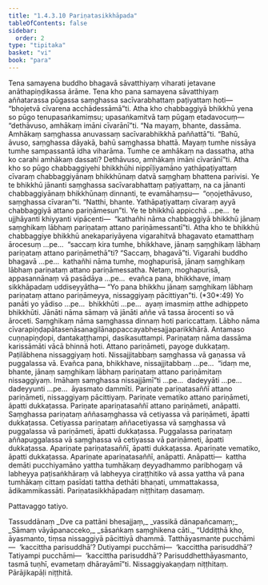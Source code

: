 ```yaml
---
title: "1.4.3.10 Pariṇatasikkhāpada"
tableOfContents: false
sidebar:
  order: 2
type: "tipitaka"
basket: "vi"
book: "para"
---
```



<DynamicBreadcrumb />

<Division number="657" book="para" bookNo="1" page="379">

<Paragraph number="2421" book="para">
Tena samayena buddho bhagavā sāvatthiyaṃ viharati jetavane anāthapiṇḍikassa ārāme. Tena kho pana samayena sāvatthiyaṃ aññatarassa pūgassa saṃghassa sacīvarabhattaṃ paṭiyattaṃ hoti—  “bhojetvā cīvarena acchādessāmā”ti. Atha kho chabbaggiyā bhikkhū yena so pūgo tenupasaṅkamiṃsu; upasaṅkamitvā taṃ pūgaṃ etadavocuṃ—  “dethāvuso, amhākaṃ imāni cīvarānī”ti. “Na mayaṃ, bhante, dassāma. Amhākaṃ saṃghassa anuvassaṃ sacīvarabhikkhā paññattā”ti. “Bahū, āvuso, saṃghassa dāyakā, bahū saṃghassa bhattā. Mayaṃ tumhe nissāya tumhe sampassantā idha viharāma. Tumhe ce amhākaṃ na dassatha, atha ko carahi amhākaṃ dassati? Dethāvuso, amhākaṃ imāni cīvarānī”ti. Atha kho so pūgo chabbaggiyehi bhikkhūhi nippīḷiyamāno yathāpaṭiyattaṃ cīvaraṃ chabbaggiyānaṃ bhikkhūnaṃ datvā saṃghaṃ bhattena parivisi. Ye te bhikkhū jānanti saṃghassa sacīvarabhattaṃ paṭiyattaṃ, na ca jānanti chabbaggiyānaṃ bhikkhūnaṃ dinnanti, te evamāhaṃsu—  “oṇojethāvuso, saṃghassa cīvaran”ti. “Natthi, bhante. Yathāpaṭiyattaṃ cīvaraṃ ayyā chabbaggiyā attano pariṇāmesun”ti. Ye te bhikkhū appicchā …pe…  te ujjhāyanti khiyyanti vipācenti—  “kathañhi nāma chabbaggiyā bhikkhū jānaṃ saṃghikaṃ lābhaṃ pariṇataṃ attano pariṇāmessantī”ti.
</Paragraph>

<Paragraph number="2422" book="para">
Atha kho te bhikkhū chabbaggiye bhikkhū anekapariyāyena vigarahitvā bhagavato etamatthaṃ ārocesuṃ …pe…  “saccaṃ kira tumhe, bhikkhave, jānaṃ saṃghikaṃ lābhaṃ pariṇataṃ attano pariṇāmethā”ti? “Saccaṃ, bhagavā”ti. Vigarahi buddho bhagavā …pe…  kathañhi nāma tumhe, moghapurisā, jānaṃ saṃghikaṃ lābhaṃ pariṇataṃ attano pariṇāmessatha. Netaṃ, moghapurisā, appasannānaṃ vā pasādāya …pe…  evañca pana, bhikkhave, imaṃ sikkhāpadaṃ uddiseyyātha—
</Paragraph>

</Division>
<Division number="658" book="para" bookNo="1" page="380">

<Paragraph number="2423" book="para">
<Emphasis>“Yo pana bhikkhu jānaṃ saṃghikaṃ lābhaṃ pariṇataṃ attano pariṇāmeyya, nissaggiyaṃ pācittiyan”</Emphasis>ti. (*30*:<Emphasis>49</Emphasis>)
</Paragraph>

</Division>
<Division number="659" book="para" bookNo="1" page="380">

<Paragraph number="2424" book="para">
<Emphasis>Yo panā</Emphasis>ti yo yādiso …pe…  <Emphasis>bhikkhū</Emphasis>ti …pe…  ayaṃ imasmiṃ atthe adhippeto bhikkhūti.
</Paragraph>

<Paragraph number="2425" book="para">
<Emphasis>Jānāti</Emphasis> nāma sāmaṃ vā jānāti aññe vā tassa ārocenti so vā āroceti.
</Paragraph>

<Paragraph number="2426" book="para">
<Emphasis>Saṃghikaṃ</Emphasis> nāma saṃghassa dinnaṃ hoti pariccattaṃ.
</Paragraph>

<Paragraph number="2427" book="para">
<Emphasis>Lābho</Emphasis> nāma cīvarapiṇḍapātasenāsanagilānappaccayabhesajjaparikkhārā. Antamaso cuṇṇapiṇḍopi, dantakaṭṭhampi, dasikasuttampi.
</Paragraph>

<Paragraph number="2428" book="para">
<Emphasis>Pariṇataṃ</Emphasis> nāma dassāma karissāmāti vācā bhinnā hoti.
</Paragraph>

<Paragraph number="2429" book="para">
Attano pariṇāmeti, payoge dukkaṭaṃ. Paṭilābhena nissaggiyaṃ hoti. Nissajjitabbaṃ saṃghassa vā gaṇassa vā puggalassa vā. Evañca pana, bhikkhave, nissajjitabbaṃ …pe…  “idaṃ me, bhante, jānaṃ saṃghikaṃ lābhaṃ pariṇataṃ attano pariṇāmitaṃ nissaggiyaṃ. Imāhaṃ saṃghassa nissajjāmī”ti …pe…  dadeyyāti …pe…  dadeyyunti …pe…  āyasmato dammīti.
</Paragraph>

</Division>
<Division number="660" book="para" bookNo="1" page="380">

<Paragraph number="2430" book="para">
Pariṇate pariṇatasaññī attano pariṇāmeti, nissaggiyaṃ pācittiyaṃ.
</Paragraph>

<Paragraph number="2431" book="para">
Pariṇate vematiko attano pariṇāmeti, āpatti dukkaṭassa. Pariṇate apariṇatasaññī attano pariṇāmeti, anāpatti. Saṃghassa pariṇataṃ aññasaṃghassa vā cetiyassa vā pariṇāmeti, āpatti dukkaṭassa. Cetiyassa pariṇataṃ aññacetiyassa vā saṃghassa vā puggalassa vā pariṇāmeti, āpatti dukkaṭassa. Puggalassa pariṇataṃ aññapuggalassa vā saṃghassa vā cetiyassa vā pariṇāmeti, āpatti dukkaṭassa. Apariṇate pariṇatasaññī, āpatti dukkaṭassa. Apariṇate vematiko, āpatti dukkaṭassa. Apariṇate apariṇatasaññī, anāpatti.
</Paragraph>

</Division>
<Division number="661" book="para" bookNo="1" page="381">

<Paragraph number="2432" book="para">
Anāpatti—  kattha demāti pucchiyamāno yattha tumhākaṃ deyyadhammo paribhogaṃ vā labheyya paṭisaṅkhāraṃ vā labheyya ciraṭṭhitiko vā assa yattha vā pana tumhākaṃ cittaṃ pasīdati tattha dethāti bhaṇati, ummattakassa, ādikammikassāti.

</Paragraph>
</Division>

<Paragraph number="2433" type="center" book="para">
Pariṇatasikkhāpadaṃ niṭṭhitaṃ dasamaṃ.

  
Pattavaggo tatiyo.



</Paragraph>

<Paragraph number="2434" type="center" book="para">
Tassuddānaṃ


</Paragraph>

<Paragraph number="2435" type="verses" book="para">
_Dve ca pattāni bhesajjaṃ,_  
_vassikā dānapañcamaṃ;_  
_Sāmaṃ vāyāpanacceko,_  
_sāsaṅkaṃ saṃghikena cāti._  

</Paragraph>

<Division number="662" book="para" bookNo="1" page="381">

<Paragraph number="2436" book="para">
“Uddiṭṭhā kho, āyasmanto, tiṃsa nissaggiyā pācittiyā dhammā. Tatthāyasmante pucchāmi—  ‘kaccittha parisuddhā’? Dutiyampi pucchāmi—  ‘kaccittha parisuddhā’? Tatiyampi pucchāmi—  ‘kaccittha parisuddhā’? Parisuddhetthāyasmanto, tasmā tuṇhī, evametaṃ dhārayāmī”ti.

</Paragraph>
</Division>

<Paragraph number="2437" type="center" book="para">
Nissaggiyakaṇḍaṃ niṭṭhitaṃ.



</Paragraph>

<Paragraph number="2438" type="center" book="para">
Pārājikapāḷi niṭṭhitā.
</Paragraph>